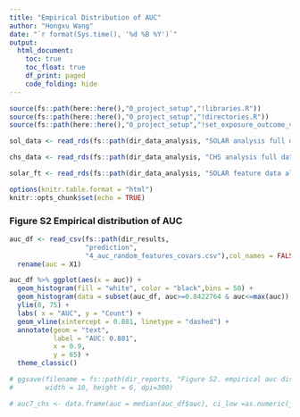 ```yaml
---
title: "Empirical Distribution of AUC"
author: "Hongxu Wang"
date: "`r format(Sys.time(), '%d %B %Y')`"
output: 
  html_document:
    toc: true
    toc_float: true
    df_print: paged
    code_folding: hide
---
```




```r
source(fs::path(here::here(),"0_project_setup","!libraries.R"))
source(fs::path(here::here(),"0_project_setup","!directories.R"))
source(fs::path(here::here(),"0_project_setup","!set_exposure_outcome_vars.R"))

sol_data <- read_rds(fs::path(dir_data_analysis, "SOLAR analysis full data.rds"))

chs_data <- read_rds(fs::path(dir_data_analysis, "CHS analysis full data.rds"))

solar_ft <- read_rds(fs::path(dir_data_analysis, "SOLAR feature data all modes.rds"))

options(knitr.table.format = "html")
knitr::opts_chunk$set(echo = TRUE)
```


### Figure S2 Empirical distribution of AUC
```r

auc_df <- read_csv(fs::path(dir_results, 
                   "prediction",
                   "4_auc_random_features_covars.csv"),col_names = FALSE) %>%
  rename(auc = X1)

auc_df %>% ggplot(aes(x = auc)) + 
  geom_histogram(fill = "white", color = "black",bins = 50) +
  geom_histogram(data = subset(auc_df, auc>=0.8422764 & auc<=max(auc)),colour="black", fill="grey", bins = 50) +
  ylim(0, 75) +
  labs( x = "AUC", y = "Count") +
  geom_vline(xintercept = 0.881, linetype = "dashed") +
  annotate(geom = "text",
           label = "AUC: 0.881",
           x = 0.9,
           y = 65) +
  theme_classic()

# ggsave(filename = fs::path(dir_reports, "Figure S2. empirical auc distribution of randomly selected reatures and covars.png"), 
#        width = 10, height = 6, dpi=300)

# auc7_chs <- data.frame(auc = median(auc_df$auc), ci_low =as.numeric(jag2::qntle_fxn(auc_df$auc, 0.025)), ci_high = as.numeric(jag2::qntle_fxn(auc_df$auc, 0.975)), model = "GRF + SRF + randome metabolites", cohort = "CHS", note = "random selected features + all covars")

```

